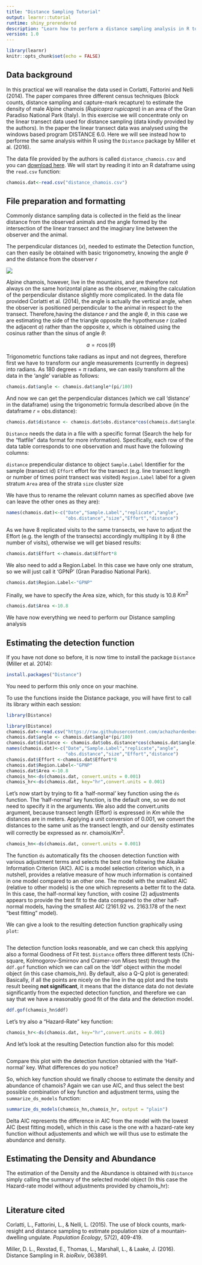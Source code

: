 ```yaml
---
title: "Distance Sampling Tutorial"
output: learnr::tutorial
runtime: shiny_prerendered
description: "Learn how to perform a distance sampling analysis in R to estimate the density of Alpine Chamois in an area of Gran Paradiso National Park"
version: 1.0
---
```


```r
library(learnr)
knitr::opts_chunk$set(echo = FALSE)
```

## Data background

In this practical we will reanalise the data used in Corlatti, Fattorini and Nelli (2014). The paper compares three different census techniques (block counts, distance sampling and capture-mark recapture) to estimate the density of male Alpine chamois (*Rupicapra rupicapra*) in an area of the Gran Paradiso National Park (Italy). In this exercise we will concentrate only on the linear transect data used for distance sampling (data kindly provided by the authors). In the paper the linear transect data was analysed using the windows based program DISTANCE 6.0. Here we will see instead how to performe the same analysis within R using the `Distance` package by Miller et al. (2016). 

The data file provided by the authors is called `distance_chamois.csv` and you can  [download here](www/distance_chamois.csv). We will start by reading it into an R dataframe using the `read.csv` function:

```r
chamois.dat<-read.csv("distance_chamois.csv")
```

## File preparation and formatting

Commonly distance sampling data is collected in the field as the linear distance from the observed animals and the angle formed by the intersection of the linear transect and the imaginary line between the observer and the animal.

The perpendicular distances (*x*), needed to estimate the Detection function, can then easily be obtained with basic trigonometry, knowing the angle $\theta$ and the distance from the observer *r* 

![](images/angle.jpg)

Alpine chamois, however, live in the mountains, and are therefore not always on the same horizontal plane as the observer, making the calculation of the perpendicular distance slightly more complicated. In the data file provided Corlatti et al. (2014), the angle is actually the vertical angle, when the observer is positioned perpendicular to the animal in respect to the transect. Therefore,having the distance *r* and the angle $\theta$, in this case we are estimating the side of the triangle opposite the hypothenuse *r* (called the adjacent *a*) rather than the opposite *x*, which is obtained using the cosinus rather than the sinus of angle  $\theta$: 
  
$$a = r\cos(\theta) $$

Trigonometric functions take radians as input and not degrees, therefore first we have to transform our angle measurements (currently in degrees) into radians. As 180 degrees = $\pi$ radians, we can easily transform all the data in the 'angle' variable as follows:

```r
chamois.dat$angle <- chamois.dat$angle*(pi/180)
```

And now we can get the perpendicular distances (which we call 'distance' in the dataframe) using the trigonometric formula described above (in the dataframe *r* = obs.distance):

```r
chamois.dat$distance <- chamois.dat$obs.distance*cos(chamois.dat$angle)
```

`Distance` needs the data in a file with a specific format (Search the help for the "flatfile" data format for more information). Specifically, each row of the data table corresponds to one observation and must have the following columns:

`distance`	    prependicular distance to object
`Sample.Label`	Identifier for the sample (transect id)
`Effort`	      effort for the transect (e.g. line transect length or number of times point transect was visited)
`Region.Label`	label for a given stratum
`Area`	        area of the strata
`size`          cluster size

We have thus to rename the relevant column names as specified above (we can leave the other ones as they are):

```r
names(chamois.dat)<-c("Date","Sample.Label","replicate","angle",
                      "obs.distance","size","Effort","distance")
```

As we have 8 replicated visits to the same transects, we have to adjust the Effort (e.g. the length of the transects) accordingly multipling it by 8 (the number of visits), otherwise we will get biased results:   

```r
chamois.dat$Effort <-chamois.dat$Effort*8
```

We also need to add a Region.Label. In this case we have only one stratum, so we will just call it 'GPNP' (Gran Paradiso National Park).
```r
chamois.dat$Region.Label<-"GPNP"
```

Finally, we have to specify the Area size, which, for this study is 10.8 $Km^2$
```r
chamois.dat$Area <-10.8
```

We have now everything we need to perform our Distance sampling analysis

## Estimating the detection function

If you have not done so before, it is now time to install the package `Distance` (Miller et al. 2014):

```r
install.packages("Distance") 
```

You need to perform this only once on your machine. 

To use the functions inside the Distance package, you will have first to call its library within each session:

```r
library(Distance)
```

```r
library(Distance)
chamois.dat<-read.csv("https://raw.githubusercontent.com/achazhardenberg/EcoStats/master/inst/Tutorials/Distance_Sampling/www/distance_chamois.csv")
chamois.dat$angle <- chamois.dat$angle*(pi/180)
chamois.dat$distance <- chamois.dat$obs.distance*cos(chamois.dat$angle)
names(chamois.dat)<-c("Date","Sample.Label","replicate","angle",
                      "obs.distance","size","Effort","distance")
chamois.dat$Effort <-chamois.dat$Effort*8
chamois.dat$Region.Label<-"GPNP"
chamois.dat$Area <-10.8
chamois_hn<-ds(chamois.dat, convert.units = 0.001)
chamois_hr<-ds(chamois.dat, key="hr",convert.units = 0.001)
```
  
Let's now start by trying to fit a 'half-normal' key function using the `ds` function. The 'half-normal' key function, is the default one, so we do not need to specify it in the arguments.
We also add the convert.units argument, because transect length (Effort) is expressed in $Km$ while the distances are in meters. Applying a unit conversion of 0.001, we convert the distances to the same unit as the transect length, and  our density estimates will correctly be expressed as nr. chamois/$Km^2$.

```r
chamois_hn<-ds(chamois.dat, convert.units = 0.001)
```


The function `ds` automatically fits the choosen detection function with various adjustment terms and selects the best one following the Aikaike Information Criterion (AIC). AIC is a model selection criterion which, in a nutshell, provides a relative measure of how much information is contained in one model compared to an other one. The model with the smallest AIC (relative to other models) is the one which represents a better fit to the data. In this case, the half-normal key function, with cosine (2) adjustments appears to provide the best fit to the data compared to the other half-normal models, having the smallest AIC (2161.92 vs. 2163.178 of the next "best fitting" model).

We can give a look to the resulting detection function graphically using `plot`:

```r



```

The detection function looks reasonable, and we can check this  applying also a formal Goodness of Fit test. `Distance` offers three different tests (Chi-square, Kolmogorov-Smirnov and Cramer-von Mises test) through the `ddf.gof` function which we can call on the 'ddf' object within the model object (in this case chamois_hn). By default, also a Q-Q plot is generated: Basically, if all the points are nicely on the line in the qq plot and the tests result beeing **not significant**, it means that the distance data do not deviate significantly from the expected detection function, and therefore we can say that we have a reasonably good fit of the data and the detection model.   

```r
ddf.gof(chamois_hn$ddf)


```
  
Let's try also a "Hazard-Rate" key function: 

```r
chamois_hr<-ds(chamois.dat, key="hr",convert.units = 0.001)
```

And let's look at the resulting Detection function also for this model: 

```r



```

Compare this plot with the detection function obtanied with the 'Half-normal' key. What differences do you notice?

So, which key function should we finally choose to estimate the density and abundance of chamois? Again we can use AIC, and thus select the best possible combination of key function and adjustment terms, using the `summarize_ds_models` function:

```r
summarize_ds_models(chamois_hn,chamois_hr, output = "plain")


```

Delta AIC represents the difference in AIC from the model with the lowest AIC (best fitting model), which in this case is the one with a hazard-rate key function without adjustements and which we will thus use to estimate the abundance and density.

## Estimating the Density and Abundance

The estimation of the Density and the Abundance is obtained with `Distance` simply calling the summary of the selected model object (In this case the Hazard-rate model without adjustments provided by chamois_hr):

```r



```

## Literature cited

Corlatti, L., Fattorini, L., & Nelli, L. (2015). The use of block counts, mark-resight and distance sampling to estimate population size of a mountain-dwelling ungulate. *Population Ecology*, 57(2), 409-419.

Miller, D. L., Rexstad, E., Thomas, L., Marshall, L., & Laake, J. (2016). Distance Sampling in R. *bioRxiv*, 063891.



 
